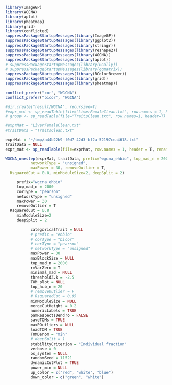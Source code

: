 ```r
library(ImageGP)
library(WGCNA)
library(aplot)
library(pheatmap)
library(grid)
library(conflicted)
suppressPackageStartupMessages(library(ImageGP))
suppressPackageStartupMessages(library(ggplot2))
suppressPackageStartupMessages(library(stringr))
suppressPackageStartupMessages(library(reshape2))
suppressPackageStartupMessages(library(WGCNA))
suppressPackageStartupMessages(library(aplot))
# suppressPackageStartupMessages(library(GGally))
# suppressPackageStartupMessages(library(ggmatrix))
suppressPackageStartupMessages(library(RColorBrewer))
suppressPackageStartupMessages(library(grid))
suppressPackageStartupMessages(library(pheatmap))

conflict_prefer("cor", "WGCNA")
conflict_prefer("bicor", "WGCNA")

#dir.create("result/WGCNA", recursive=T)
#expr_mat <- sp_readTable(file="LiverFemaleClean.txt", row.names = 1, header = T)
# group <- sp_readTable(file="TraitsClean.txt", row.names=1, header=T)

#exprMat = "LiverFemaleClean.txt"  
#traitData = "TraitsClean.txt"
           
exprMat = "~/tmp/a44b22b9-f0d7-42d3-bf2a-52197cea4618.txt"
traitData = NULL     
expr_mat <- sp_readTable(file=exprMat, row.names = 1, header = T, renameDuplicateRowNames = T)

WGCNA_onestep(exprMat, traitData, prefix="wgcna_ehbio", top_mad_n = 2000, corType = "pearson",
           networkType = "unsigned",
           maxPower = 30, removeOutlier = T,
  RsquaredCut = 0.8, minModuleSize=2, deepSplit = 2)

     prefix="wgcna_ehbio"
     top_mad_n = 2000
     corType = "pearson"
     networkType = "unsigned"
     maxPower = 30 
     removeOutlier = T
  RsquaredCut = 0.8
     minModuleSize=2
     deepSplit = 2
          
           categoricalTrait = NULL
           # prefix = "ehbio"
           # corType = "bicor"
           # corType = "pearson"
           # networkType = "unsigned"
           maxPower = 30
           maxBlockSize = NULL
           top_mad_n = 2000
           rmVarZero = T
           minimal_mad = NULL
           thresholdZ.k = -2.5
           TOM_plot = NULL
           top_hub_n = 20
           # removeOutlier = F
           # RsquaredCut = 0.85
           minModuleSize = NULL
           mergeCutHeight = 0.2
           numericLabels = TRUE
           pamRespectsDendro = FALSE
           saveTOMs = TRUE
           maxPOutliers = NULL
           loadTOM = TRUE
           TOMDenom = "min"
           # deepSplit = 1
           stabilityCriterion = "Individual fraction"
           verbose = 0
           os_system = NULL
           randomSeed = 11521
           dynamicCutPlot = TRUE
           power_min = NULL
           up_color = c("red", "white", "blue")
           down_color = c("green", "white")
```


